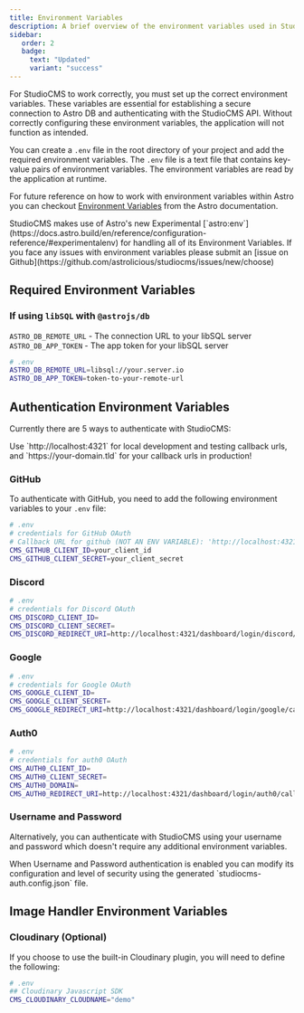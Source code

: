 ```yaml
---
title: Environment Variables
description: A brief overview of the environment variables used in StudioCMS.
sidebar:
   order: 2
   badge:
     text: "Updated"
     variant: "success"
---
```


For StudioCMS to work correctly, you must set up the correct environment variables. These variables are essential for establishing a secure connection to Astro DB and authenticating with the StudioCMS API. Without correctly configuring these environment variables, the application will not function as intended.

You can create a `.env` file in the root directory of your project and add the required environment variables. The `.env` file is a text file that contains key-value pairs of environment variables. The environment variables are read by the application at runtime.

For future reference on how to work with environment variables within Astro you can checkout [Environment Variables](https://docs.astro.build/guides/environment-variables) from the Astro documentation.

<Aside type="note" title="[Experimental] astro:env">
StudioCMS makes use of Astro's new Experimental [`astro:env`](https://docs.astro.build/en/reference/configuration-reference/#experimentalenv) for handling all of its Environment Variables. If you face any issues with environment variables please submit an [issue on Github](https://github.com/astrolicious/studiocms/issues/new/choose)
</Aside>

## Required Environment Variables

### If using `libSQL` with `@astrojs/db`

`ASTRO_DB_REMOTE_URL` - The connection URL to your libSQL server
`ASTRO_DB_APP_TOKEN` - The app token for your libSQL server

```bash
# .env
ASTRO_DB_REMOTE_URL=libsql://your.server.io
ASTRO_DB_APP_TOKEN=token-to-your-remote-url
```

## Authentication Environment Variables

Currently there are 5 ways to authenticate with StudioCMS:

<Aside type="tip" title="Local Development oAuth">
Use `http://localhost:4321` for local development and testing callback urls, and `https://your-domain.tld` for your callback urls in production!
</Aside>

### GitHub

To authenticate with GitHub, you need to add the following environment variables to your `.env` file:

```bash 
# .env
# credentials for GitHub OAuth
# Callback URL for github (NOT AN ENV VARIABLE): 'http://localhost:4321/dashboard/login/github/callback'
CMS_GITHUB_CLIENT_ID=your_client_id
CMS_GITHUB_CLIENT_SECRET=your_client_secret
```

### Discord

```bash
# .env
# credentials for Discord OAuth
CMS_DISCORD_CLIENT_ID=
CMS_DISCORD_CLIENT_SECRET=
CMS_DISCORD_REDIRECT_URI=http://localhost:4321/dashboard/login/discord/callback
```

### Google

```bash
# .env
# credentials for Google OAuth
CMS_GOOGLE_CLIENT_ID=
CMS_GOOGLE_CLIENT_SECRET=
CMS_GOOGLE_REDIRECT_URI=http://localhost:4321/dashboard/login/google/callback
```

### Auth0

```bash
# .env
# credentials for auth0 OAuth
CMS_AUTH0_CLIENT_ID=
CMS_AUTH0_CLIENT_SECRET=
CMS_AUTH0_DOMAIN=
CMS_AUTH0_REDIRECT_URI=http://localhost:4321/dashboard/login/auth0/callback
```

### Username and Password

Alternatively, you can authenticate with StudioCMS using your username and password which doesn't require any additional environment variables.

<Aside type="note">
When Username and Password authentication is enabled you can modify its configuration and level of security using the generated `studiocms-auth.config.json` file.
</Aside>

## Image Handler Environment Variables

### Cloudinary (Optional)

If you choose to use the built-in Cloudinary plugin, you will need to define the following:

```bash
# .env
## Cloudinary Javascript SDK
CMS_CLOUDINARY_CLOUDNAME="demo"
```